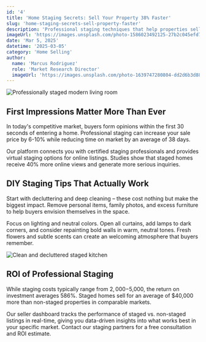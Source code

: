 ```yaml
---
id: '4'
title: 'Home Staging Secrets: Sell Your Property 38% Faster'
slug: 'home-staging-secrets-sell-property-faster'
description: 'Professional staging techniques that help properties sell faster and for higher prices. Learn cost-effective strategies to make your home irresistible to potential buyers.'
imageUrl: 'https://images.unsplash.com/photo-1586023492125-27b2c045efd7?ixlib=rb-4.0.3&auto=format&fit=crop&w=1000&q=80'
date: 'Mar 5, 2025'
datetime: '2025-03-05'
category: 'Home Selling'
author:
  name: 'Marcus Rodriguez'
  role: 'Market Research Director'
  imageUrl: 'https://images.unsplash.com/photo-1639747280804-dd2d6b3d88ac?ixlib=rb-1.2.1&auto=format&fit=facearea&facepad=3&w=256&h=256&q=80'
---
```


![Professionally staged modern living room](https://images.unsplash.com/photo-1586023492125-27b2c045efd7?ixlib=rb-4.0.3&auto=format&fit=crop&w=1000&q=80)

## First Impressions Matter More Than Ever

In today's competitive market, buyers form opinions within the first 30 seconds of entering a home. Professional staging can increase your sale price by 6-10% while reducing time on market by an average of 38 days.

Our platform connects you with certified staging professionals and provides virtual staging options for online listings. Studies show that staged homes receive 40% more online views and generate more serious inquiries.

## DIY Staging Tips That Actually Work

Start with decluttering and deep cleaning – these cost nothing but make the biggest impact. Remove personal items, family photos, and excess furniture to help buyers envision themselves in the space.

Focus on lighting and neutral colors. Open all curtains, add lamps to dark corners, and consider repainting bold walls in warm, neutral tones. Fresh flowers and subtle scents can create an welcoming atmosphere that buyers remember.

![Clean and decluttered staged kitchen](https://images.unsplash.com/photo-1593136573819-c3b57b8caf29?ixlib=rb-4.0.3&auto=format&fit=crop&w=1000&q=80)

## ROI of Professional Staging

While staging costs typically range from $2,000-$5,000, the return on investment averages 586%. Staged homes sell for an average of $40,000 more than non-staged properties in comparable markets.

Our seller dashboard tracks the performance of staged vs. non-staged listings in real-time, giving you data-driven insights into what works best in your specific market. Contact our staging partners for a free consultation and ROI estimate.
